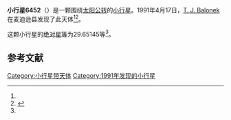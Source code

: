 {{Infobox planet
| bgcolour = #FFFFC0
| name = 6452 Johneuller
| symbol = 
| image = 
| caption = 
| discovery = yes
| discovery_ref = 
| discoverer = [[T._J._Balonek|T. J. Balonek]]
| discovery_site = [[麦迪逊县|麦迪逊县]] 
| discovered = 1991年4月17日
| designations = yes
| mp_name = 
| named_after = 
| alt_names = 1991 HA/ 1983 CB4 / 1992 SN18
| mp_category = [[主带小行星|主带小行星]]
| orbit_ref = <ref name="a">[http://ssd.jpl.nasa.gov/sbdb.cgi?sstr=6452 6452 Johneuller] {{Wayback|url=http://ssd.jpl.nasa.gov/sbdb.cgi?sstr=6452 |date=20140830132621 }}，小行星數據庫瀏覽器（JPL Small-Body Database Browser）－[[美国国家航空航天局|美国国家航空航天局]]喷气推进实验室</ref>
| epoch = 2456400.5 (2013年4月18日更新)
| aphelion = {{convert|2.5966160|AU|km|3|abbr=on|lk=out}}
| perihelion = {{convert|2.2813716|AU|km|3|abbr=on}}
| semimajor = {{convert|2.4389938|AU|km|3|abbr=on}}
| eccentricity = 0.0646259
| period = 1391.279775 [[日|日]]<br />3.81[[儒略年|儒略年]]
| avg_speed = 
| inclination = 1.67860
| asc_node = 196.44351
| mean_anomaly = 
| arg_peri = 29.65145
| satellites = 
| physical_characteristics = yes
| dimensions = 
| mass = 
| density = 
| surface_grav = 
| escape_velocity = 
| sidereal_day = 
| axial_tilt = 
| pole_ecliptic_lat = 
| pole_ecliptic_lon = 
| albedo = 
| temperatures= 
| temp_name1 = 
| mean_temp_1 = 
| max_temp_1 = 
| temp_name2 = 
| max_temp_2 = 
| spectral_type = 
| abs_magnitude = 29.65145
}}

'''小行星6452'''（{{lang-en|6452 Johneuller}}）是一颗围绕[[太阳|太阳]][[公转|公转]]的[[小行星|小行星]]。1991年4月17日，[[T._J._Balonek|T. J. Balonek]]在麦迪逊县发现了此天体<ref name="a" /><ref>{{cite news|title=小行星列表|url=http://cfa-www.harvard.edu/iau/lists/NumberedMPs.txt|accessdate=2013-07-08|newspaper=哈佛大学|archive-date=2008-05-17|archive-url=https://web.archive.org/web/20080517010638/http://cfa-www.harvard.edu/iau/lists/NumberedMPs.txt|dead-url=no}}</ref>。

这颗小行星的[[绝对星等|绝对星等]]为29.65145等<ref name="a" />。

==参考文献==
{{reflist}}
{{Minor Planet Number|[[小行星6451|小行星6451]]|[[小行星6453|小行星6453]]}}

{{小天体}}

[[Category:小行星带天体|Category:小行星带天体]]
[[Category:1991年发现的小行星|Category:1991年发现的小行星]]

{{asteroid-stub}}